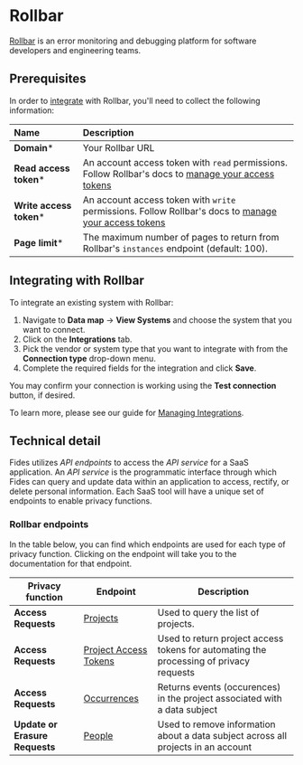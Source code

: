 
# Rollbar
[Rollbar](https://rollbar.com/) is an error monitoring and debugging platform for software developers and engineering teams.

## Prerequisites

In order to [integrate](/docs/user-guides/integrations) with Rollbar, you'll need to collect the following information:

| Name                       | Description                                                                                                                             |
| :------------------------- | :-------------------------------------------------------------------------------------------------------------------------------------- |
| **Domain***                | Your Rollbar URL |
| **Read access token***     | An account access token with `read` permissions.  Follow Rollbar's docs to [manage your access tokens](https://docs.rollbar.com/reference/getting-started-1#account-access-tokens)|
| **Write access token***    | An account access token with `write` permissions.  Follow Rollbar's docs to [manage your access tokens](https://docs.rollbar.com/reference/getting-started-1#account-access-tokens)|
| **Page limit***           | The maximum number of pages to return from Rollbar's `instances` endpoint (default: 100). |


## Integrating with Rollbar
To integrate an existing system with Rollbar:

1. Navigate to **Data map** → **View Systems** and choose the system that you want to connect.
2. Click on the **Integrations** tab.
3. Pick the vendor or system type that you want to integrate with from the **Connection type** drop-down menu.
4. Complete the required fields for the integration and click **Save**. 

You may confirm your connection is working using the **Test connection** button, if desired.

To learn more, please see our guide for [Managing Integrations](/docs/user-guides/integrations/manage-integrations).

## Technical detail 

Fides utilizes _API endpoints_ to access the _API service_ for a SaaS application. An _API service_ is the programmatic interface through which Fides can query and update data within an application to access, rectify, or delete personal information. Each SaaS tool will have a unique set of endpoints to enable privacy functions. 

### Rollbar endpoints
In the table below, you can find which endpoints are used for each type of privacy function. Clicking on the endpoint will take you to the documentation for that endpoint.

| Privacy function | Endpoint | Description |
|----|----|----|
| **Access Requests**            | [Projects](https://docs.rollbar.com/reference/list-all-projects) | Used to query the list of projects. |
| **Access Requests**            | [Project Access Tokens](https://docs.rollbar.com/reference/list-all-project-access-tokens) | Used to return project access tokens for automating the processing of privacy requests |
| **Access Requests**            | [Occurrences](https://docs.rollbar.com/reference/get_api-1-instances) | Returns events (occurences) in the project associated with a data subject |
| **Update or Erasure Requests** | [People](https://docs.rollbar.com/reference/delete-a-person) | Used to remove information about a data subject across all projects in an account |
